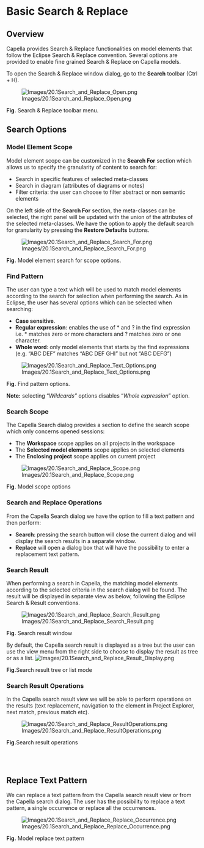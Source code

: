 
= Basic Search & Replace =

== Overview ==

Capella provides Search &amp; Replace functionalities on model elements that follow the Eclipse Search &amp; Replace convention. Several options are provided to enable fine grained Search &amp; Replace on Capella models.

To open the Search &amp; Replace window dialog, go to the '''Search''' toolbar (Ctrl + H).

[[Image:Images/20.1Search_and_Replace_Open.png]]

'''Fig.''' Search &amp; Replace toolbar menu.


== Search Options ==

=== Model Element Scope ===

Model element scope can be customized in the '''Search For''' section which allows us to specify the granularity  of content to search for:
* Search in specific features of selected meta-classes
* Search in diagram (attributes of diagrams or notes)
* Filter criteria: the user can choose to filter abstract or non semantic elements

On the left side of the '''Search For''' section, the meta-classes can be selected, the right panel will be updated with the union of the attributes of the selected meta-classes.
We have the option to apply the default search for granularity by pressing the '''Restore Defaults''' buttons.

[[Image:Images/20.1Search_and_Replace_Search_For.png]]


'''Fig.''' Model element search for scope options.

=== Find Pattern ===

The user can type a text which will be used to match model elements according to the search for selection when performing the search. As in Eclipse, the user has several options which can be selected when searching:

* '''Case sensitive'''.
* '''Regular expression''': enables the use of * and ? in the find expression 	i.e. * matches zero or more characters and ? matches zero or one 	character.
* '''Whole word''': only model elements that starts by the find 	expressions (e.g. &ldquo;ABC DEF&rdquo; matches &ldquo;ABC DEF GHI&rdquo; 	but not &ldquo;ABC DEFG&rdquo;)

[[Image:Images/20.1Search_and_Replace_Text_Options.png]]


'''Fig.''' Find pattern options.


'''Note:''' selecting &ldquo;''Wildcards&rdquo;'' options disables &ldquo;''Whole expression''&rdquo; option.


=== Search Scope ===

The Capella Search dialog provides a section to define the search scope which only concerns opened sessions:
* The '''Workspace''' scope applies on all projects in the workspace
* The '''Selected model elements''' scope applies on selected elements
* The '''Enclosing project''' scope applies on current project


[[Image:Images/20.1Search_and_Replace_Scope.png]]


'''Fig.''' Model scope options


=== Search and Replace Operations ===

From the Capella Search dialog we have the option to fill a text pattern and then perform:
* '''Search''': pressing the search button will close the current dialog and will display the search results in a separate window.
* '''Replace''' will open a dialog box that will have the possibility to enter a replacement text pattern.


=== Search Result ===

When performing a search in Capella, the matching model elements according to the selected criteria in the search dialog will be found. The result will be displayed in separate view as below, following the Eclipse Search &amp; Result conventions.

[[Image:Images/20.1Search_and_Replace_Search_Result.png]]

'''Fig.''' Search result window

By default, the Capella search result is displayed as a tree but the user can use the view menu from the right side to choose to display the result as tree or as a list.
[[Image:Images/20.1Search_and_Replace_Result_Display.png]]

'''Fig. '''Search result tree or list mode


=== Search Result Operations ===

In the Capella search result view we will be able to perform operations on the results (text replacement, navigation to the element in Project Explorer, next match, previous match etc).

[[Image:Images/20.1Search_and_Replace_ResultOperations.png]] 

'''Fig. '''Search result operations


<br>
<br>


== Replace Text Pattern ==

We can replace a text pattern from the Capella search result view or from the Capella search dialog. 
The user has the possibility to replace a text pattern, a single occurrence or replace all the occurrences.

[[Image:Images/20.1Search_and_Replace_Replace_Occurrence.png]]


'''Fig.''' Model replace text pattern

